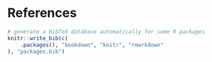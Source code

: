 
# References {.unnumbered}

```r
# generate a BibTeX database automatically for some R packages
knitr::write_bib(c(
    .packages(), "bookdown", "knitr", "rmarkdown"
), "packages.bib")
```

::: {#refs}
:::
